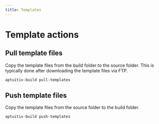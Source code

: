 ```yaml
---
title: Templates
---
```


# Template actions

## Pull template files

Copy the template files from the build folder to the source folder. This is typically done after downloading the template files via FTP.

```bash
aptuitiv-build pull-templates
```

## Push template files

Copy the template files from the source folder to the build folder.

```bash
aptuitiv-build push-templates
```
